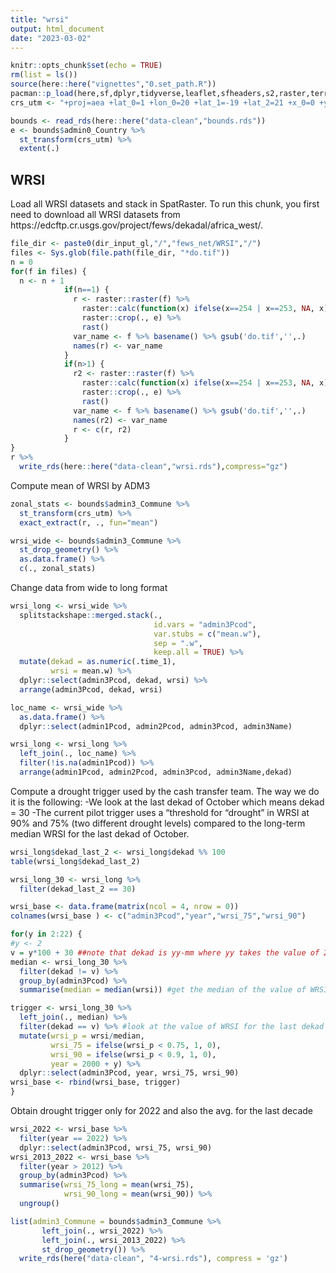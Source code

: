 ```yaml
---
title: "wrsi"
output: html_document
date: "2023-03-02"
---
```


```r
knitr::opts_chunk$set(echo = TRUE)
rm(list = ls())
source(here::here("vignettes","0.set_path.R"))
pacman::p_load(here,sf,dplyr,tidyverse,leaflet,sfheaders,s2,raster,terra,exactextractr,readxl,tmap)
crs_utm <- "+proj=aea +lat_0=1 +lon_0=20 +lat_1=-19 +lat_2=21 +x_0=0 +y_0=0 +ellps=clrk66 +units=m +no_defs"

bounds <- read_rds(here::here("data-clean","bounds.rds"))
e <- bounds$admin0_Country %>%
  st_transform(crs_utm) %>%
  extent(.)
```
## WRSI
Load all WRSI datasets and stack in SpatRaster. To run this chunk, you first need to download all WRSI datasets from https://edcftp.cr.usgs.gov/project/fews/dekadal/africa_west/. 

```r
file_dir <- paste0(dir_input_gl,"/","fews_net/WRSI","/")
files <- Sys.glob(file.path(file_dir, "*do.tif"))
n = 0
for(f in files) {
  n <- n + 1
            if(n==1) {
              r <- raster::raster(f) %>%
                raster::calc(function(x) ifelse(x==254 | x==253, NA, x)) %>%
                raster::crop(., e) %>%
                rast()
              var_name <- f %>% basename() %>% gsub('do.tif','',.)
              names(r) <- var_name
            }
            if(n>1) {
              r2 <- raster::raster(f) %>%
                raster::calc(function(x) ifelse(x==254 | x==253, NA, x)) %>%
                raster::crop(., e) %>%
                rast()
              var_name <- f %>% basename() %>% gsub('do.tif','',.)
              names(r2) <- var_name
              r <- c(r, r2)
            }
}
r %>%
  write_rds(here::here("data-clean","wrsi.rds"),compress="gz")
```

Compute mean of WRSI by ADM3
```r
zonal_stats <- bounds$admin3_Commune %>%
  st_transform(crs_utm) %>%
  exact_extract(r, ., fun="mean")

wrsi_wide <- bounds$admin3_Commune %>%
  st_drop_geometry() %>%
  as.data.frame() %>%
  c(., zonal_stats) 
```
Change data from wide to long format
```r
wrsi_long <- wrsi_wide %>% 
  splitstackshape::merged.stack(.,
                                id.vars = "admin3Pcod",
                                var.stubs = c("mean.w"),
                                sep = ".w",
                                keep.all = TRUE) %>%
  mutate(dekad = as.numeric(.time_1),
         wrsi = mean.w) %>%
  dplyr::select(admin3Pcod, dekad, wrsi) %>%
  arrange(admin3Pcod, dekad, wrsi) 

loc_name <- wrsi_wide %>%
  as.data.frame() %>%
  dplyr::select(admin1Pcod, admin2Pcod, admin3Pcod, admin3Name)

wrsi_long <- wrsi_long %>%
  left_join(., loc_name) %>%
  filter(!is.na(admin1Pcod)) %>%
  arrange(admin1Pcod, admin2Pcod, admin3Pcod, admin3Name,dekad) 
```

Compute a drought trigger used by the cash transfer team. The way we do it is the following:
-We look at the last dekad of October which means dekad = 30
-The current pilot trigger uses a "threshold for “drought” in WRSI at 90% and 75% (two different drought levels) compared to the long-term median WRSI for the last dekad of October.
```r
wrsi_long$dekad_last_2 <- wrsi_long$dekad %% 100
table(wrsi_long$dekad_last_2)

wrsi_long_30 <- wrsi_long %>%
  filter(dekad_last_2 == 30)

wrsi_base <- data.frame(matrix(ncol = 4, nrow = 0))
colnames(wrsi_base ) <- c("admin3Pcod","year","wrsi_75","wrsi_90")

for(y in 2:22) {
#y <- 2
v = y*100 + 30 ##note that dekad is yy-mm where yy takes the value of 2 through 22
median <- wrsi_long_30 %>%
  filter(dekad != v) %>%
  group_by(admin3Pcod) %>%
  summarise(median = median(wrsi)) #get the median of the value of WRSI for the last dekad of October

trigger <- wrsi_long_30 %>%
  left_join(., median) %>%
  filter(dekad == v) %>% #look at the value of WRSI for the last dekad of October for that particular year
  mutate(wrsi_p = wrsi/median,
         wrsi_75 = ifelse(wrsi_p < 0.75, 1, 0),
         wrsi_90 = ifelse(wrsi_p < 0.9, 1, 0),
         year = 2000 + y) %>%
  dplyr::select(admin3Pcod, year, wrsi_75, wrsi_90)
wrsi_base <- rbind(wrsi_base, trigger)
}
```
Obtain drought trigger only for 2022 and also the avg. for the last decade
```r
wrsi_2022 <- wrsi_base %>%
  filter(year == 2022) %>%
  dplyr::select(admin3Pcod, wrsi_75, wrsi_90)
wrsi_2013_2022 <- wrsi_base %>%
  filter(year > 2012) %>%
  group_by(admin3Pcod) %>%
  summarise(wrsi_75_long = mean(wrsi_75),
            wrsi_90_long = mean(wrsi_90)) %>%
  ungroup()

list(admin3_Commune = bounds$admin3_Commune %>% 
       left_join(., wrsi_2022) %>%
       left_join(., wrsi_2013_2022) %>%
       st_drop_geometry()) %>%
  write_rds(here("data-clean", "4-wrsi.rds"), compress = 'gz')
```
